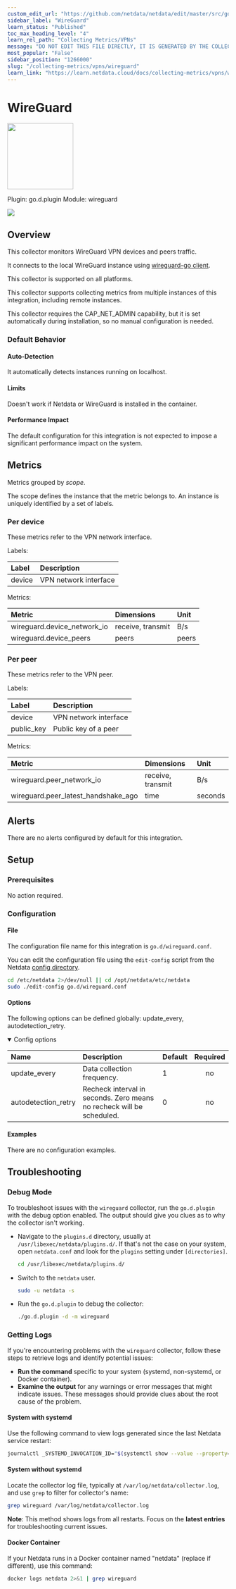 ```yaml
---
custom_edit_url: "https://github.com/netdata/netdata/edit/master/src/go/collectors/go.d.plugin/modules/wireguard/metadata.yaml"
sidebar_label: "WireGuard"
learn_status: "Published"
toc_max_heading_level: "4"
learn_rel_path: "Collecting Metrics/VPNs"
message: "DO NOT EDIT THIS FILE DIRECTLY, IT IS GENERATED BY THE COLLECTOR'S metadata.yaml FILE"
most_popular: "False"
sidebar_position: "1266000"
slug: "/collecting-metrics/vpns/wireguard"
learn_link: "https://learn.netdata.cloud/docs/collecting-metrics/vpns/wireguard"
---
```



# WireGuard


<img src="https://netdata.cloud/img/wireguard.svg" width="150"/>


Plugin: go.d.plugin
Module: wireguard

<img src="https://img.shields.io/badge/maintained%20by-Netdata-%2300ab44" />

## Overview

This collector monitors WireGuard VPN devices and peers traffic.


It connects to the local WireGuard instance using [wireguard-go client](https://github.com/WireGuard/wireguard-go).


This collector is supported on all platforms.

This collector supports collecting metrics from multiple instances of this integration, including remote instances.

This collector requires the CAP_NET_ADMIN capability, but it is set automatically during installation, so no manual configuration is needed.


### Default Behavior

#### Auto-Detection

It automatically detects instances running on localhost.


#### Limits

Doesn't work if Netdata or WireGuard is installed in the container.


#### Performance Impact

The default configuration for this integration is not expected to impose a significant performance impact on the system.


## Metrics

Metrics grouped by *scope*.

The scope defines the instance that the metric belongs to. An instance is uniquely identified by a set of labels.



### Per device

These metrics refer to the VPN network interface.

Labels:

| Label      | Description     |
|:-----------|:----------------|
| device | VPN network interface |

Metrics:

| Metric | Dimensions | Unit |
|:------|:----------|:----|
| wireguard.device_network_io | receive, transmit | B/s |
| wireguard.device_peers | peers | peers |

### Per peer

These metrics refer to the VPN peer.

Labels:

| Label      | Description     |
|:-----------|:----------------|
| device | VPN network interface |
| public_key | Public key of a peer |

Metrics:

| Metric | Dimensions | Unit |
|:------|:----------|:----|
| wireguard.peer_network_io | receive, transmit | B/s |
| wireguard.peer_latest_handshake_ago | time | seconds |



## Alerts

There are no alerts configured by default for this integration.


## Setup

### Prerequisites

No action required.

### Configuration

#### File

The configuration file name for this integration is `go.d/wireguard.conf`.


You can edit the configuration file using the `edit-config` script from the
Netdata [config directory](/docs/netdata-agent/configuration#the-netdata-config-directory).

```bash
cd /etc/netdata 2>/dev/null || cd /opt/netdata/etc/netdata
sudo ./edit-config go.d/wireguard.conf
```
#### Options

The following options can be defined globally: update_every, autodetection_retry.


<details open><summary>Config options</summary>

| Name | Description | Default | Required |
|:----|:-----------|:-------|:--------:|
| update_every | Data collection frequency. | 1 | no |
| autodetection_retry | Recheck interval in seconds. Zero means no recheck will be scheduled. | 0 | no |

</details>

#### Examples
There are no configuration examples.



## Troubleshooting

### Debug Mode

To troubleshoot issues with the `wireguard` collector, run the `go.d.plugin` with the debug option enabled. The output
should give you clues as to why the collector isn't working.

- Navigate to the `plugins.d` directory, usually at `/usr/libexec/netdata/plugins.d/`. If that's not the case on
  your system, open `netdata.conf` and look for the `plugins` setting under `[directories]`.

  ```bash
  cd /usr/libexec/netdata/plugins.d/
  ```

- Switch to the `netdata` user.

  ```bash
  sudo -u netdata -s
  ```

- Run the `go.d.plugin` to debug the collector:

  ```bash
  ./go.d.plugin -d -m wireguard
  ```

### Getting Logs

If you're encountering problems with the `wireguard` collector, follow these steps to retrieve logs and identify potential issues:

- **Run the command** specific to your system (systemd, non-systemd, or Docker container).
- **Examine the output** for any warnings or error messages that might indicate issues.  These messages should provide clues about the root cause of the problem.

#### System with systemd

Use the following command to view logs generated since the last Netdata service restart:

```bash
journalctl _SYSTEMD_INVOCATION_ID="$(systemctl show --value --property=InvocationID netdata)" --namespace=netdata --grep wireguard
```

#### System without systemd

Locate the collector log file, typically at `/var/log/netdata/collector.log`, and use `grep` to filter for collector's name:

```bash
grep wireguard /var/log/netdata/collector.log
```

**Note**: This method shows logs from all restarts. Focus on the **latest entries** for troubleshooting current issues.

#### Docker Container

If your Netdata runs in a Docker container named "netdata" (replace if different), use this command:

```bash
docker logs netdata 2>&1 | grep wireguard
```


